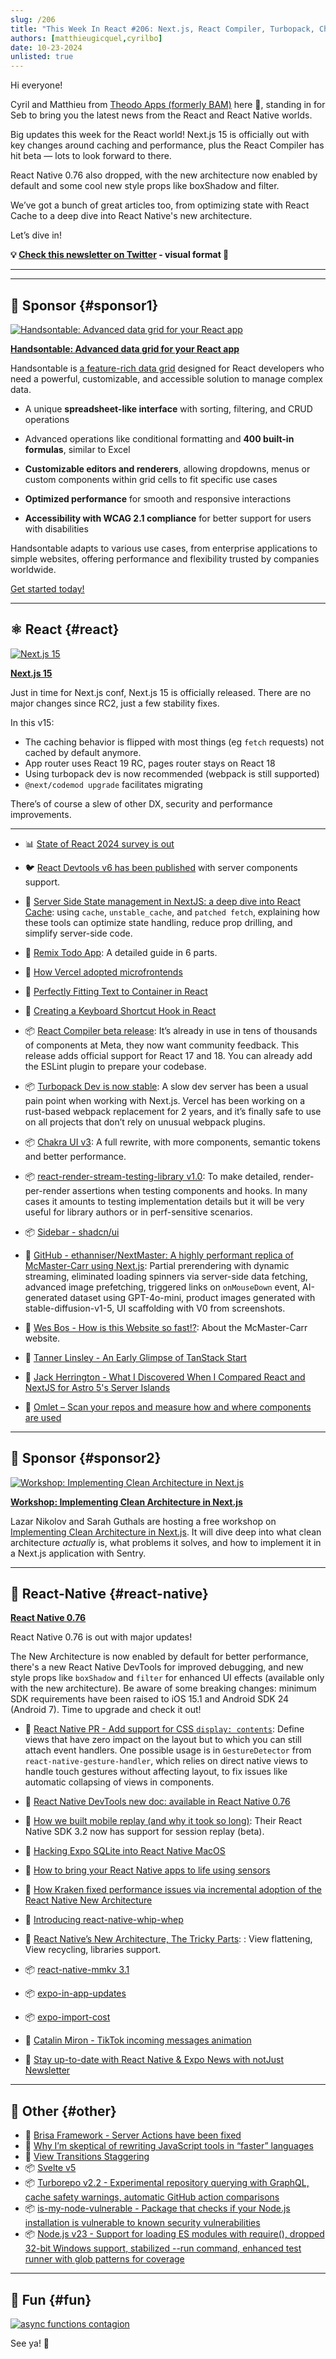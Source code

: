 ```yaml
---
slug: /206
title: "This Week In React #206: Next.js, React Compiler, Turbopack, Chakra UI, Remix, React Cache, Shadcn, Microfrontends, React DevTools, React Native, react-native-mmkv, Svelte, Turborepo, Node.js..."
authors: [matthieugicquel,cyrilbo]
date: 10-23-2024
unlisted: true
---
```


Hi everyone!

Cyril and Matthieu from [Theodo Apps (formerly BAM)](https://apps.theodo.com/en?utm_source=thisweekinreact) here 👋, standing in for Seb to bring you the latest news from the React and React Native worlds.

Big updates this week for the React world! Next.js 15 is officially out with key changes around caching and performance, plus the React Compiler has hit beta — lots to look forward to there.

React Native 0.76 also dropped, with the new architecture now enabled by default and some cool new style props like boxShadow and filter.

We’ve got a bunch of great articles too, from optimizing state with React Cache to a deep dive into React Native's new architecture.

Let’s dive in!

<!-- truncate -->

**💡 [Check this newsletter on Twitter](https://slo.im/thread) - visual format 🎨**

---


<Support />

---

## 💸 Sponsor {#sponsor1}

[![Handsontable: Advanced data grid for your React app](/emails/issues/206/handsontable.jpg)](https://handsontable.com/docs/react-data-grid/?utm_source=thisweekinreact&utm_medium=newsletter&utm_campaign=twirsep11)

**[Handsontable: Advanced data grid for your React app](https://handsontable.com/docs/react-data-grid/?utm_source=thisweekinreact&utm_medium=newsletter&utm_campaign=twirsep11)**

Handsontable is [a feature-rich data grid](https://handsontable.com/demo?utm_source=thisweekinreact&utm_medium=newsletter&utm_campaign=twirsep11) designed for React developers who need a powerful, customizable, and accessible solution to manage complex data.

*   A unique **spreadsheet-like interface** with sorting, filtering, and CRUD operations

*   Advanced operations like conditional formatting and **400 built-in formulas**, similar to Excel

*   **Customizable editors and renderers**, allowing dropdowns, menus or custom components within grid cells to fit specific use cases

*   **Optimized performance** for smooth and responsive interactions

*   **Accessibility with WCAG 2.1 compliance** for better support for users with disabilities


Handsontable adapts to various use cases, from enterprise applications to simple websites, offering performance and flexibility trusted by companies worldwide.

[Get started today!](https://handsontable.com/docs/react-data-grid/?utm_source=thisweekinreact&utm_medium=newsletter&utm_campaign=twirsep11)

---

## ⚛️ React {#react}

[![Next.js 15](/emails/issues/206/nextjs-15.jpg)](https://nextjs.org/blog/next-15)

[**Next.js 15**](https://nextjs.org/blog/next-15)

Just in time for Next.js conf, Next.js 15 is officially released. There are no major changes since RC2, just a few stability fixes.

In this v15:

- The caching behavior is flipped with most things (eg `fetch` requests) not cached by default anymore.
- App router uses React 19 RC, pages router stays on React 18
- Using turbopack dev is now recommended (webpack is still supported)
- `@next/codemod upgrade` facilitates migrating

There’s of course a slew of other DX, security and performance improvements.

---

- 📊 [State of React 2024 survey is out](https://survey.devographics.com/en-US/survey/state-of-react/2024?source=this_week_in_react)
- 🐦 [React Devtools v6 has been published](https://x.com/leeerob/status/1846954524864594350) with server components support.
- 📜 [Server Side State management in NextJS: a deep dive into React Cache](https://www.yoseph.tech/posts/nextjs/server-side-state-management-in-nextjs-a-deep-dive-into-react-cache): using `cache`, `unstable_cache`, and `patched fetch`, explaining how these tools can optimize state handling, reduce prop drilling, and simplify server-side code.
- 📜 [Remix Todo App](https://www.udohjeremiah.com/blog/remix-todo-app-part-1-building-the-app-layout-and-structure): A detailed guide in 6 parts.
- 📜 [How Vercel adopted microfrontends](https://vercel.com/blog/how-vercel-adopted-microfrontends)
- 📜 [Perfectly Fitting Text to Container in React](https://sentry.engineering/blog/perfectly-fitting-text-to-container-in-react)
- 📜 [Creating a Keyboard Shortcut Hook in React](https://www.taniarascia.com/keyboard-shortcut-hook-react/)
- 📦 [React Compiler beta release](https://react.dev/blog/2024/10/21/react-compiler-beta-release): It’s already in use in tens of thousands of components at Meta, they now want community feedback. This release adds official support for React 17 and 18. You can already add the ESLint plugin to prepare your codebase.
- 📦 [Turbopack Dev is now stable](https://nextjs.org/blog/turbopack-for-development-stable): A slow dev server has been a usual pain point when working with Next.js. Vercel has been working on a rust-based webpack replacement for 2 years, and it’s finally safe to use on all projects that don’t rely on unusual webpack plugins.
- 📦 [Chakra UI v3](https://www.chakra-ui.com/blog/00-announcing-v3): A full rewrite, with more components, semantic tokens and better performance.
- 📦 [react-render-stream-testing-library v1.0](https://github.com/testing-library/react-render-stream-testing-library): To make detailed, render-per-render assertions when testing components and hooks. In many cases it amounts to testing implementation details but it will be very useful for library authors or in perf-sensitive scenarios.
- 📦 [Sidebar - shadcn/ui](https://ui.shadcn.com/docs/components/sidebar)
- 🔗 [GitHub - ethanniser/NextMaster: A highly performant replica of McMaster-Carr using Next.js](https://github.com/ethanniser/NextMaster): Partial prerendering with dynamic streaming, eliminated loading spinners via server-side data fetching, advanced image prefetching, triggered links on `onMouseDown` event, AI-generated dataset using GPT-4o-mini, product images generated with stable-diffusion-v1-5, UI scaffolding with V0 from screenshots.
- 🎥 [Wes Bos - How is this Website so fast!?](https://www.youtube.com/watch?v=-Ln-8QM8KhQ): About the McMaster-Carr website.
- 🎥 [Tanner Linsley - An Early Glimpse of TanStack Start](https://www.youtube.com/watch?v=AuHqwQsf64o)
- 🎥 [Jack Herrington - What I Discovered When I Compared React and NextJS for Astro 5's Server Islands](https://www.youtube.com/watch?v=rCkhCG7n8sA)

- 💸 [Omlet – Scan your repos and measure how and where components are used](https://omlet.dev/?utm_campaign=partner_this-week-in-react_newsletter-quick-link-oct-2024)

<SubscribeFormEmbed placement="middle" />

---

## 💸 Sponsor {#sponsor2}

[![Workshop: Implementing Clean Architecture in Next.js](/emails/issues/206/sentry.jpg)](https://sentry.io/resources/clean-architecture-nextjs/?utm_source=thisweekinreact&utm_medium=paid-community&utm_campaign=debuggability-fy25q3-cleanarchworkshop&utm_content=newsletter-lazar-rsvp)

**[Workshop: Implementing Clean Architecture in Next.js](https://sentry.io/resources/clean-architecture-nextjs/?utm_source=thisweekinreact&utm_medium=paid-community&utm_campaign=debuggability-fy25q3-cleanarchworkshop&utm_content=newsletter-lazar-rsvp)**

Lazar Nikolov and Sarah Guthals are hosting a free workshop on [Implementing Clean Architecture in Next.js](https://sentry.io/resources/clean-architecture-nextjs/?utm_source=thisweekinreact&utm_medium=paid-community&utm_campaign=debuggability-fy25q3-cleanarchworkshop&utm_content=newsletter-lazar-rsvp). It will dive deep into what clean architecture *actually* is, what problems it solves, and how to implement it in a Next.js application with Sentry.

---

## 📱 React-Native {#react-native}

<Todo /> <!-- Add RN release link -->

[**React Native 0.76**](https://reactnative.dev/blog)

React Native 0.76 is out with major updates!

The New Architecture is now enabled by default for better performance, there's a new React Native DevTools for improved debugging, and new style props like `boxShadow` and `filter` for enhanced UI effects (available only with the new architecture). Be aware of some breaking changes: minimum SDK requirements have been raised to iOS 15.1 and Android SDK 24 (Android 7). Time to upgrade and check it out!

- 👀 [React Native PR - Add support for CSS `display: contents`](https://github.com/facebook/react-native/pull/46584): Define views that have zero impact on the layout but to which you can still attach event handlers. One possible usage is in `GestureDetector` from `react-native-gesture-handler`, which relies on direct native views to handle touch gestures without affecting layout, to fix issues like automatic collapsing of views in components.
- 📖 [React Native DevTools new doc: available in React Native 0.76](https://reactnative.dev/docs/next/react-native-devtools)
- 📜 [How we built mobile replay (and why it took so long)](https://posthog.com/blog/mobile-session-replay): Their React Native SDK 3.2 now has support for session replay (beta).
- 📜 [Hacking Expo SQLite into React Native MacOS](https://coolsoftware.dev/blog/hacking-expo-sqlite-into-react-native-macos/)
- 📜 [How to bring your React Native apps to life using sensors](https://expo.dev/blog/how-to-bring-your-react-native-apps-to-life-using-sensors)
- 📜 [How Kraken fixed performance issues via incremental adoption of the React Native New Architecture](https://blog.kraken.com/product/engineering/how-kraken-fixed-performance-issues-via-incremental-adoption-of-the-react-native-new-architecture)
- 📜 [Introducing react-native-whip-whep](https://blog.swmansion.com/introducing-react-native-whip-whep-ac9e5588d4da?source=rss----e003bf129483---4)
- 📜 [React Native’s New Architecture, The Tricky Parts](https://blog.swmansion.com/react-natives-new-architecture-the-tricky-parts-1-2-bb0c16950f2d): : View flattening, View recycling, libraries support.
- 📦 [react-native-mmkv 3.1](https://x.com/mrousavy/status/1848666575382966401)
- 📦 [expo-in-app-updates](https://github.com/SohelIslamImran/expo-in-app-updates)
- 📦 [expo-import-cost](https://github.com/SohelIslamImran/expo-import-cost)
- 🎥 [Catalin Miron - TikTok incoming messages animation](https://www.youtube.com/watch?v=dFUaYZ_AXcc)

- 💸 [Stay up-to-date with React Native & Expo News with notJust Newsletter](https://www.notjust.dev/newsletter?utm_source=twir&utm_medium=email&utm_campaign=newsletter)

---

## 🔀 Other {#other}

- 📜 [Brisa Framework - Server Actions have been fixed](https://brisa.build/blog/server-actions-have-been-fixed)
- 📜 [Why I’m skeptical of rewriting JavaScript tools in “faster” languages](https://nolanlawson.com/2024/10/20/why-im-skeptical-of-rewriting-javascript-tools-in-faster-languages/)
- 📜 [View Transitions Staggering](https://frontendmasters.com/blog/view-transitions-staggering/)
- 📦 [Svelte v5](https://svelte.dev/blog/svelte-5-release-candidate)
- 📦 [Turborepo v2.2 - Experimental repository querying with GraphQL, cache safety warnings, automatic GitHub action comparisons](https://turbo.build/blog/turbo-2-2-0)
- 📦 [is-my-node-vulnerable - Package that checks if your Node.js installation is vulnerable to known security vulnerabilities](https://github.com/RafaelGSS/is-my-node-vulnerable)
- 📦 [Node.js v23 - Support for loading ES modules with require(), dropped 32-bit Windows support, stabilized --run command, enhanced test runner with glob patterns for coverage](https://openjsf.org/blog/announcing-node.js-23-key-features-and-enhancement)

---

## 🤭 Fun {#fun}

[![async functions contagion](/emails/issues/206/meme.jpg)](https://x.com/sebastienlorber/status/1848743816162869640)

See ya! 👋
